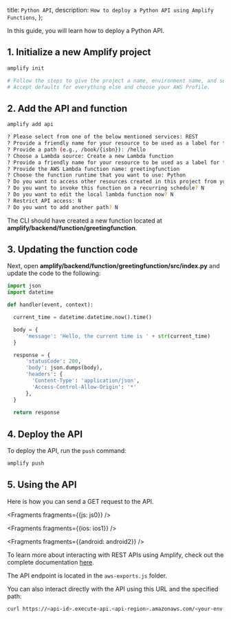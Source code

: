   title: `Python API`,
  description: `How to deploy a Python API using Amplify Functions`,
};

In this guide, you will learn how to deploy a Python API.

## 1. Initialize a new Amplify project

```sh
amplify init

# Follow the steps to give the project a name, environment name, and set the default text editor.
# Accept defaults for everything else and choose your AWS Profile.
```

## 2. Add the API and function

```sh
amplify add api

? Please select from one of the below mentioned services: REST
? Provide a friendly name for your resource to be used as a label for this category in the project: pythonapi
? Provide a path (e.g., /book/{isbn}): /hello
? Choose a Lambda source: Create a new Lambda function
? Provide a friendly name for your resource to be used as a label for this category in the project: greetingfunction
? Provide the AWS Lambda function name: greetingfunction
? Choose the function runtime that you want to use: Python
? Do you want to access other resources created in this project from your Lambda function? N
? Do you want to invoke this function on a recurring schedule? N
? Do you want to edit the local lambda function now? N
? Restrict API access: N
? Do you want to add another path? N
```

The CLI should have created a new function located at **amplify/backend/function/greetingfunction**.

## 3. Updating the function code

Next, open  **amplify/backend/function/greetingfunction/src/index.py** and update the code to the following:

```python
import json
import datetime

def handler(event, context):

  current_time = datetime.datetime.now().time()

  body = {
      'message': 'Hello, the current time is ' + str(current_time)
  }

  response = {
      'statusCode': 200,
      'body': json.dumps(body),
      'headers': {
        'Content-Type': 'application/json',
        'Access-Control-Allow-Origin': '*'
      },
  }
  
  return response
```

## 4. Deploy the API

To deploy the API, run the `push` command:

```sh
amplify push
```

## 5. Using the API

Here is how you can send a GET request to the API.


<Fragments fragments={{js: js0}} />


<Fragments fragments={{ios: ios1}} />


<Fragments fragments={{android: android2}} />

To learn more about interacting with REST APIs using Amplify, check out the complete documentation [here](/lib/restapi/getting-started).

The API endpoint is located in the `aws-exports.js` folder.

You can also interact directly with the API using this URL and the specified path:

```sh
curl https://<api-id>.execute-api.<api-region>.amazonaws.com/<your-env-name>/hello
```
